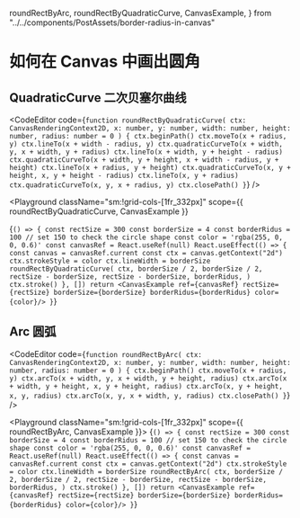   roundRectByArc,
  roundRectByQuadraticCurve,
  CanvasExample,
} from "../../components/PostAssets/border-radius-in-canvas"

# 如何在 Canvas 中画出圆角

## QuadraticCurve 二次贝塞尔曲线

<CodeEditor
  code={`function roundRectByQuadraticCurve(
  ctx: CanvasRenderingContext2D,
  x: number,
  y: number,
  width: number,
  height: number,
  radius: number = 0
) {
  ctx.beginPath()
  ctx.moveTo(x + radius, y)
  ctx.lineTo(x + width - radius, y)
  ctx.quadraticCurveTo(x + width, y, x + width, y + radius)
  ctx.lineTo(x + width, y + height - radius)
  ctx.quadraticCurveTo(x + width, y + height, x + width - radius, y + height)
  ctx.lineTo(x + radius, y + height)
  ctx.quadraticCurveTo(x, y + height, x, y + height - radius)
  ctx.lineTo(x, y + radius)
  ctx.quadraticCurveTo(x, y, x + radius, y)
  ctx.closePath()
}`}
/>

<Playground
  className="sm:!grid-cols-[1fr_332px]"
  scope={{ roundRectByQuadraticCurve, CanvasExample }}
>
  {`() => {
    const rectSize = 300
    const borderSize = 4
    const borderRidus = 100 // set 150 to check the circle shape
    const color = 'rgba(255, 0, 0, 0.6)'
    const canvasRef = React.useRef(null)
    React.useEffect(() => {
        const canvas = canvasRef.current
        const ctx = canvas.getContext("2d")
        ctx.strokeStyle = color
        ctx.lineWidth = borderSize
        roundRectByQuadraticCurve(
            ctx,
            borderSize / 2,
            borderSize / 2,
            rectSize - borderSize,
            rectSize - borderSize,
            borderRidus,
        )
        ctx.stroke()
    }, [])
    return <CanvasExample ref={canvasRef} rectSize={rectSize} borderSize={borderSize} borderRidus={borderRidus} color={color}/>
}`}
</Playground>

## Arc 圆弧

<CodeEditor
  code={`function roundRectByArc(
  ctx: CanvasRenderingContext2D,
  x: number,
  y: number,
  width: number,
  height: number,
  radius: number = 0
) {
  ctx.beginPath()
  ctx.moveTo(x + radius, y)
  ctx.arcTo(x + width, y, x + width, y + height, radius)
  ctx.arcTo(x + width, y + height, x, y + height, radius)
  ctx.arcTo(x, y + height, x, y, radius)
  ctx.arcTo(x, y, x + width, y, radius)
  ctx.closePath()
}`}
/>

<Playground className="sm:!grid-cols-[1fr_332px]" scope={{ roundRectByArc, CanvasExample }}>
  {`() => {
    const rectSize = 300
    const borderSize = 4
    const borderRidus = 100 // set 150 to check the circle shape
    const color = 'rgba(255, 0, 0, 0.6)'
    const canvasRef = React.useRef(null)
    React.useEffect(() => {
        const canvas = canvasRef.current
        const ctx = canvas.getContext("2d")
        ctx.strokeStyle = color
        ctx.lineWidth = borderSize
        roundRectByArc(
            ctx,
            borderSize / 2,
            borderSize / 2,
            rectSize - borderSize,
            rectSize - borderSize,
            borderRidus,
        )
        ctx.stroke()
    }, [])
    return <CanvasExample ref={canvasRef} rectSize={rectSize} borderSize={borderSize} borderRidus={borderRidus} color={color}/>
}`}
</Playground>
